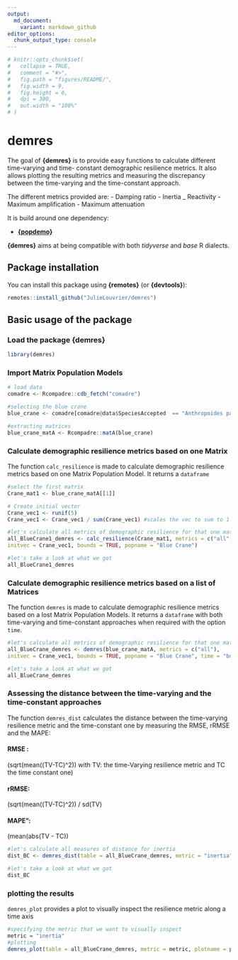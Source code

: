 ```yaml
---
output:
  md_document:
    variant: markdown_github
editor_options: 
  chunk_output_type: console
---
```


<!-- README.md is generated from README.Rmd. Please edit that file -->

```r
# knitr::opts_chunk$set(
#   collapse = TRUE,
#   comment = "#>",
#   fig.path = "figures/README/",
#   fig.width = 9,
#   fig.height = 6,
#   dpi = 300,
#   out.width = "100%"
# )
```

# demres

The goal of __{demres}__ is to provide easy functions to calculate different time-varying and time- constant demographic resilience metrics. It also allows plotting the resulting metrics and measuring the discrepancy between the time-varying and the time-constant approach. 

The different metrics provided are: 
- Damping ratio 
- Inertia
_ Reactivity
- Maximum amplification
- Maximum attenuation

It is build around one dependency:

- [__{popdemo}__](https://github.com/r-lib/rlang)

__{demres}__ aims at being compatible with both _tidyverse_ and _base_ R dialects.

## Package installation

You can install this package using __{remotes}__ (or __{devtools}__):

```r
remotes::install_github("JulieLouvrier/demres")

```

## Basic usage of the package

### Load the package {demres}

```r
library(demres)
```

### Import Matrix Population Models 
```r
# load data
comadre <- Rcompadre::cdb_fetch("comadre")

#selecting the blue crane
blue_crane <- comadre[comadre@data$SpeciesAccepted  == "Anthropoides paradiseus", ]

#extracting matrices
blue_crane_matA <- Rcompadre::matA(blue_crane)

```

### Calculate demographic resilience metrics based on one Matrix

The function `calc_resilience` is made to calculate demographic resilience metrics based on one Matrix Population Model. It returns a `dataframe`

```r
#select the first matrix 
Crane_mat1 <- blue_crane_matA[[1]]

# Create initial vector
Crane_vec1 <- runif(5)
Crane_vec1 <- Crane_vec1 / sum(Crane_vec1) #scales the vec to sum to 1

#let's calculate all metrics of demographic resilience for that one matrix with one initial vector
all_BlueCrane1_demres <- calc_resilience(Crane_mat1, metrics = c("all"),
initvec = Crane_vec1, bounds = TRUE, popname = "Blue Crane")

#let's take a look at what we got
all_BlueCrane1_demres

```


### Calculate demographic resilience metrics based on a list of Matrices

The function `demres` is made to calculate demographic resilience metrics based on a lost Matrix Population Models. It returns a `dataframe` with both time-varying and time-constant approaches when required with the option `time`.

```r
#let's calculate all metrics of demographic resilience for that one matrix with one initial vector
all_BlueCrane_demres <- demres(blue_crane_matA, metrics = c("all"),
initvec = Crane_vec1, bounds = TRUE, popname = "Blue Crane", time = "both")

#let's take a look at what we got
all_BlueCrane_demres
```

### Assessing the distance between the time-varying and the time-constant approaches

The function `demres_dist` calculates the distance between the time-varying resilience metric and the time-constant one by measuring the RMSE, rRMSE and the MAPE: 

#### RMSE : 
(sqrt(mean((TV-TC)^2)) with TV: the time-Varying resilience metric and TC the time constant one)

#### rRMSE: 
(sqrt(mean((TV-TC)^2)) / sd(TV) 

#### MAPE": 
(mean(abs(TV - TC)) 

```r
#let's calculate all measures of distance for inertia
dist_BC <- demres_dist(table = all_BlueCrane_demres, metric = "inertia", measure = "all")

#let's take a look at what we got
dist_BC
```

### plotting the results

`demres_plot` provides a plot to visually inspect the resilience metric along a time axis

```r
#specifying the metric that we want to visually inspect
metric = "inertia"
#plotting
demres_plot(table = all_BlueCrane_demres, metric = metric, plotname = paste0(getwd(), "/plots/plot_demres_", metric, ".pdf"), RMSE = TRUE)

```
